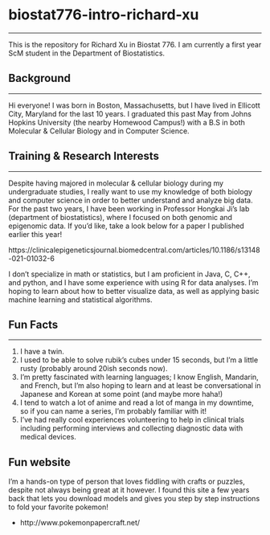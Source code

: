 
# biostat776-intro-richard-xu
***
This is the repository for Richard Xu in Biostat 776.
I am currently a first year ScM student in the Department of Biostatistics.

## Background
***
Hi everyone! I was born in Boston, Massachusetts, but I have lived in Ellicott City, Maryland for the last 10 years. I graduated this past May from Johns Hopkins University (the nearby Homewood Campus!) with a B.S in both Molecular & Cellular Biology and in Computer Science.

## Training & Research Interests
***
Despite having majored in molecular & cellular biology during my undergraduate studies, I really want to use my knowledge of both biology and computer science in order to better understand and analyze big data. For the past two years, I have been working in Professor Hongkai Ji's lab (department of biostatistics), where I focused on both genomic and epigenomic data. If you'd like, take a look below for a paper I published earlier this year!

https://clinicalepigeneticsjournal.biomedcentral.com/articles/10.1186/s13148-021-01032-6

I don't specialize in math or statistics, but I am proficient in Java, C, C++, and python, and I have some experience with using R for data analyses. I'm hoping to learn about how to better visualize data, as well as applying basic machine learning and statistical algorithms.

## Fun Facts
***
1. I have a twin.
2. I used to be able to solve rubik's cubes under 15 seconds, but I'm a little rusty (probably around 20ish seconds now).
3. I'm pretty fascinated with learning languages; I know English, Mandarin, and French, but I'm also hoping to learn and at least be conversational in Japanese and Korean at some point (and maybe more haha!)
4. I tend to watch a lot of anime and read a lot of manga in my downtime, so if you can name a series, I'm probably familiar with it!
5. I've had really cool experiences volunteering to help in clinical trials including performing interviews and collecting diagnostic data with medical devices.

## Fun website
I'm a hands-on type of person that loves fiddling with crafts or puzzles, despite not always being great at it however. I found this site a few years back that lets you download models and gives you step by step instructions to fold your favorite pokemon! 

* http://www.pokemonpapercraft.net/

